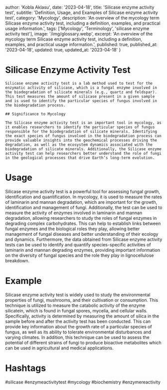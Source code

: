 
  author: 'Kobla Aklasu',
  date: '2023-04-18',
  title: 'Silicase enzyme activity test',
  subtitle: 'Definition, Usage, and Examples of Silicase enzyme activity test',
  category: 'Mycology',
  description: 'An overview of the mycology term Silicase enzyme activity test, including a definition, examples, and practical usage information.',
  tags: ['Mycology', 'Terminology', 'silicase enzyme activity test'],
  image: '/img/glossary.webp',
  excerpt: 'An overview of the mycology term Silicase enzyme activity test, including a definition, examples, and practical usage information.',
  published: true,
  published_at: '2023-04-18',
  updated: true,
  updated_at: '2023-04-18'
}




# Silicase Enzyme Activity Test
    
    Silicase enzyme activity test is a lab method used to test for the enzymatic activity of silicase, which is a fungal enzyme involved in the biodegradation of silicate minerals (e.g., quartz and feldspar). This test measures the amount of silicase present in a given sample and is used to identify the particular species of fungus involved in the biodegradation process.
    
    ## Significance to Mycology
    
    The Silicase enzyme activity test is an important tool in mycology, as it enables researchers to identify the particular species of fungus responsible for the biodegradation of silicate minerals. Identifying the exact species of fungus involved in the biodegradation process can provide valuable insights into the geochemical processes driving the degradation, as well as the ecosystem dynamics associated with the biodegradation of silicate minerals. Additionally, the Silicase enzyme activity test can help researchers better understand the role of fungi in the geological processes that drive Earth’s long-term evolution.

# Usage

Silicase enzyme activity test is a powerful tool for assessing fungal growth, identification and quantification. In mycology, it is used to measure the rates of laminarin and mannan degradation, which are important for the growth, identification and management of fungi. Additionally, the test can be used to measure the activity of enzymes involved in laminarin and mannan degradation, allowing researchers to study the roles of fungal enzymes in degrading complex carbohydrates. This can help to establish links between fungal enzymes and the biological roles they play, allowing better management of fungal diseases and better understanding of their ecology and dynamics. Furthermore, the data obtained from Silicase enzyme activity tests can be used to identify and quantify species-specific activities of laminarin and mannan degrading enzymes, providing important information on the diversity of fungal species and the role they play in lignocellulose breakdown.

# Example

Silicase enzyme activity test is widely used to study the environmental properties of fungi, mushrooms, and their cultivation or consumption. This technique is utilized to measure the catabolic activity of the enzyme silicatein, which is found in fungal spores, mycelia, and cellular walls. Specifically, activity is determined by measuring the amount of silica in the sample before and after the activity test has been conducted. This can provide key information about the growth rate of a particular species of fungus, as well as its ability to tolerate environmental disturbances and varying climates. In addition, this technique can be used to assess the potential of different strains of fungi to produce bioactive metabolites which can be used in agricultural and medical applications.

# Hashtags

#silicase #enzymeactivitytest #mycology #biochemistry #enzymereactivity

